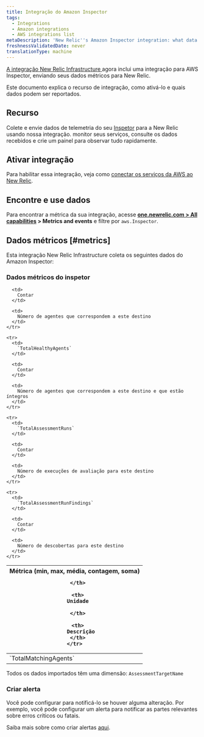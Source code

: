 ```yaml
---
title: Integração do Amazon Inspector
tags:
  - Integrations
  - Amazon integrations
  - AWS integrations list
metaDescription: 'New Relic''s Amazon Inspector integration: what data it reports and how to enable it.'
freshnessValidatedDate: never
translationType: machine
---
```


[A integração New Relic Infrastructure ](/docs/infrastructure/integrations-getting-started/getting-started/introduction-infrastructure-integrations)agora inclui uma integração para AWS Inspector, enviando seus dados métricos para New Relic.

Este documento explica o recurso de integração, como ativá-lo e quais dados podem ser reportados.

## Recurso

Colete e envie dados de telemetria do seu [Inspetor](https://aws.amazon.com/inspector/) para a New Relic usando nossa integração. monitor seus serviços, consulte os dados recebidos e crie um painel para observar tudo rapidamente.

## Ativar integração

Para habilitar essa integração, veja como [conectar os serviços da AWS ao New Relic](/docs/infrastructure/amazon-integrations/connect/aws-metric-stream-setup/).

## Encontre e use dados

Para encontrar a métrica da sua integração, acesse <DoNotTranslate>**[one.newrelic.com > All capabilities](https://one.newrelic.com/all-capabilities) > Metrics and events**</DoNotTranslate> e filtre por `aws.Inspector`.

## Dados métricos [#metrics]

Esta integração New Relic Infrastructure coleta os seguintes dados do Amazon Inspector:

### Dados métricos do inspetor

<table>
  <thead>
    <tr>
      <th style={{ width: "200px" }}>
        Métrica (min, max, média, contagem, soma)  

      </th>

      <th>
        Unidade  

      </th>

      <th>
        Descrição
      </th>
    </tr>
  </thead>

  <tbody>
    <tr>
      <td>
        `TotalMatchingAgents`
      </td>

      <td>
        Contar
      </td>

      <td>
        Número de agentes que correspondem a este destino
      </td>
    </tr>

    <tr>
      <td>
        `TotalHealthyAgents`
      </td>

      <td>
        Contar
      </td>

      <td>
        Número de agentes que correspondem a este destino e que estão íntegros
      </td>
    </tr>

    <tr>
      <td>
        `TotalAssessmentRuns`
      </td>

      <td>
        Contar
      </td>

      <td>
        Número de execuções de avaliação para este destino
      </td>
    </tr>

    <tr>
      <td>
        `TotalAssessmentRunFindings`
      </td>

      <td>
        Contar
      </td>

      <td>
        Número de descobertas para este destino
      </td>
    </tr>
  </tbody>
</table>

Todos os dados importados têm uma dimensão: `AssessmentTargetName`

### Criar alerta

Você pode configurar <InlinePopover type="alerts"/>para notificá-lo se houver alguma alteração. Por exemplo, você pode configurar um alerta para notificar as partes relevantes sobre erros críticos ou fatais.

Saiba mais sobre como criar alertas [aqui](/docs/alerts-applied-intelligence/new-relic-alerts/learn-alerts/introduction-alerts/).